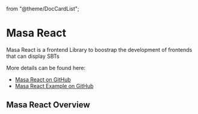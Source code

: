   from "@theme/DocCardList";

# Masa React

Masa React is a frontend Library to boostrap the development of frontends that can display SBTs

More details can be found here:

- [Masa React on GitHub](https://github.com/masa-finance/masa-react)
- [Masa React Example on GitHub](https://github.com/masa-finance/masa-react-example)

## Masa React Overview

<DocCardList/>
